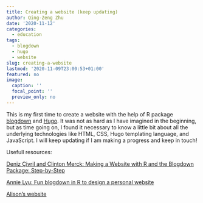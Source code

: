 ```yaml
---
title: Creating a website (keep updating)
author: Qing-Zeng Zhu
date: '2020-11-12'
categories:
  - education
tags:
  - blogdown
  - hugo
  - website
slug: creating-a-website
lastmod: '2020-11-09T23:00:53+01:00'
featured: no
image:
  caption: ''
  focal_point: ''
  preview_only: no
---
```

This is my first time to create a website with the help of R package [blogdown](https://bookdown.org/yihui/blogdown/) and [Hugo](https://gohugo.io/). It was not as hard as I have imagined in the beginning, but as time going on, I found it necessary to know a little bit about all the underlying technologies like HTML, CSS, Hugo templating language, and JavaScript. I will keep updating if I am making a progress and keep in touch!

Usefull resources:

[Deniz Çivril and Clinton Merck: Making a Website with R and the Blogdown Package: Step-by-Step](https://makingwebsiteswithr.rbind.io/)

[Annie Lyu: Fun blogdown in R to design a personal website](https://annielyu.com/2020/01/12/blogdown-website/)

[Alison's website](https://alison.rbind.io/)


